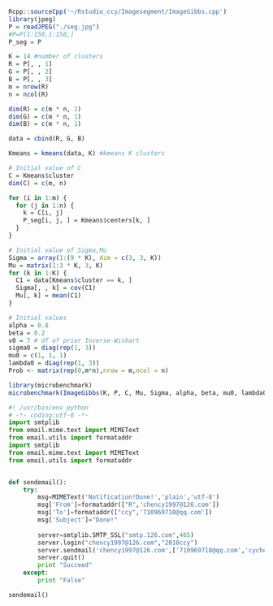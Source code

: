 ```r
Rcpp::sourceCpp('~/Rstudio_ccy/Imagesegment/ImageGibbs.cpp')
library(jpeg)
P = readJPEG("./seg.jpg")
#P=P[1:150,1:150,]
P_seg = P

K = 14 #number of clusters
R = P[, , 1]
G = P[, , 2]
B = P[, , 3]
m = nrow(R)
n = ncol(R)

dim(R) = c(m * n, 1)
dim(G) = c(m * n, 1)
dim(B) = c(m * n, 1)

data = cbind(R, G, B)

Kmeans = kmeans(data, K) #kmeans K clusters

# Initial value of C
C = Kmeans$cluster
dim(C) = c(m, n)

for (i in 1:m) {
  for (j in 1:n) {
    k = C[i, j]
    P_seg[i, j, ] = Kmeans$centers[k, ]
  }
}

# Initial value of Sigma,Mu
Sigma = array(1:(9 * K), dim = c(3, 3, K))
Mu = matrix(1:3 * K, 3, K)
for (k in 1:K) {
  C1 = data[Kmeans$cluster == k, ]
  Sigma[, , k] = cov(C1)
  Mu[, k] = mean(C1)
}

# Initial values
alpha = 0.8
beta = 0.2
v0 = 7 # df of prior Inverse-Wishart
sigma0 = diag(rep(1, 3))
mu0 = c(1, 1, 1)
lambda0 = diag(rep(1, 3))
Prob <- matrix(rep(0,m*n),nrow = m,ncol = n)

library(microbenchmark)
microbenchmark(ImageGibbs(K, P, C, Mu, Sigma, alpha, beta, mu0, lambda0, v0, sigma0, 0,1),times = 1)
```

```python
#! /usr/bin/env python
# -*- coding:utf-8 -*-
import smtplib
from email.mime.text import MIMEText
from email.utils import formataddr
import smtplib
from email.mime.text import MIMEText
from email.utils import formataddr


def sendemail():
    try:
        msg=MIMEText('Notification!Done!','plain','utf-8')
        msg['From']=formataddr(["R",'chency1997@126.com'])
        msg['To']=formataddr(["ccy",'710969718@qq.com'])
        msg['Subject']="Done!"
        
        server=smtplib.SMTP_SSL("smtp.126.com",465)
        server.login("chency1997@126.com","2010ccy")
        server.sendmail('chency1997@126.com',['710969718@qq.com','cychenbnu@icloud.com','chency1997@126.com'],msg.as_string())
        server.quit()
        print "Succeed"
    except:
        print "False"

sendemail()

```


